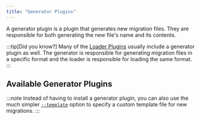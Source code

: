 ```yaml
---
title: "Generator Plugins"
---
```



A generator plugin is a plugin that generates new migration files.
They are responsible for both generating the new file's name and its contents.

:::tip[Did you know?]
Many of the [Loader Plugins](../loaders/) usually include a generator plugin as well.
The generator is responsible for generating migration files in a specific format and the loader is responsible for loading the same format.
:::

## Available Generator Plugins

<CardGrid>
  <LinkCard title="JavaScript generator" href="js/" description="A generator that generates .js migration files (using ESM and default export)" />
  <LinkCard title="MySQL generator" href="mysql/" description="A generator that generates .sql migration files" />
</CardGrid>

:::note
Instead of having to install a generator plugin, you can also use the much simpler [`--template`](../../commands/new/#t---template-path) option to specify a custom template file for new migrations.
:::
